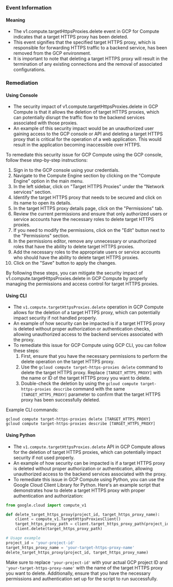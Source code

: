 
### Event Information

#### Meaning

- The v1.compute.targetHttpsProxies.delete event in GCP for Compute indicates that a target HTTPS proxy has been deleted.
- This event signifies that the specified target HTTPS proxy, which is responsible for forwarding HTTPS traffic to a backend service, has been removed from the GCP environment.
- It is important to note that deleting a target HTTPS proxy will result in the termination of any existing connections and the removal of associated configurations.

### Remediation

#### Using Console

- The security impact of v1.compute.targetHttpsProxies.delete in GCP Compute is that it allows the deletion of target HTTPS proxies, which can potentially disrupt the traffic flow to the backend services associated with those proxies.
- An example of this security impact would be an unauthorized user gaining access to the GCP console or API and deleting a target HTTPS proxy that is critical for the operation of a web application. This would result in the application becoming inaccessible over HTTPS.

To remediate this security issue for GCP Compute using the GCP console, follow these step-by-step instructions:

1. Sign in to the GCP console using your credentials.
2. Navigate to the Compute Engine section by clicking on the "Compute Engine" option in the main menu.
3. In the left sidebar, click on "Target HTTPS Proxies" under the "Network services" section.
4. Identify the target HTTPS proxy that needs to be secured and click on its name to open its details.
5. In the target HTTPS proxy details page, click on the "Permissions" tab.
6. Review the current permissions and ensure that only authorized users or service accounts have the necessary roles to delete target HTTPS proxies.
7. If you need to modify the permissions, click on the "Edit" button next to the "Permissions" section.
8. In the permissions editor, remove any unnecessary or unauthorized roles that have the ability to delete target HTTPS proxies.
9. Add the necessary roles to the appropriate users or service accounts who should have the ability to delete target HTTPS proxies.
10. Click on the "Save" button to apply the changes.

By following these steps, you can mitigate the security impact of v1.compute.targetHttpsProxies.delete in GCP Compute by properly managing the permissions and access control for target HTTPS proxies.

#### Using CLI

- The `v1.compute.targetHttpsProxies.delete` operation in GCP Compute allows for the deletion of a target HTTPS proxy, which can potentially impact security if not handled properly.
- An example of how security can be impacted is if a target HTTPS proxy is deleted without proper authorization or authentication checks, allowing unauthorized access to the backend services associated with the proxy.
- To remediate this issue for GCP Compute using GCP CLI, you can follow these steps:
  1. First, ensure that you have the necessary permissions to perform the delete operation on the target HTTPS proxy.
  2. Use the `gcloud compute target-https-proxies delete` command to delete the target HTTPS proxy. Replace `[TARGET_HTTPS_PROXY]` with the name or ID of the target HTTPS proxy you want to delete.
  3. Double-check the deletion by using the `gcloud compute target-https-proxies describe` command with the same `[TARGET_HTTPS_PROXY]` parameter to confirm that the target HTTPS proxy has been successfully deleted.

Example CLI commands:
```
gcloud compute target-https-proxies delete [TARGET_HTTPS_PROXY]
gcloud compute target-https-proxies describe [TARGET_HTTPS_PROXY]
```

#### Using Python

- The `v1.compute.targetHttpsProxies.delete` API in GCP Compute allows for the deletion of target HTTPS proxies, which can potentially impact security if not used properly.
- An example of how security can be impacted is if a target HTTPS proxy is deleted without proper authorization or authentication, allowing unauthorized access to the backend services associated with the proxy.
- To remediate this issue in GCP Compute using Python, you can use the Google Cloud Client Library for Python. Here's an example script that demonstrates how to delete a target HTTPS proxy with proper authentication and authorization:

```python
from google.cloud import compute_v1

def delete_target_https_proxy(project_id, target_https_proxy_name):
    client = compute_v1.TargetHttpsProxiesClient()
    target_https_proxy_path = client.target_https_proxy_path(project_id, target_https_proxy_name)
    client.delete(target_https_proxy_path)

# Usage example
project_id = 'your-project-id'
target_https_proxy_name = 'your-target-https-proxy-name'
delete_target_https_proxy(project_id, target_https_proxy_name)
```

Make sure to replace `'your-project-id'` with your actual GCP project ID and `'your-target-https-proxy-name'` with the name of the target HTTPS proxy you want to delete. Additionally, ensure that you have the necessary permissions and authentication set up for the script to run successfully.

